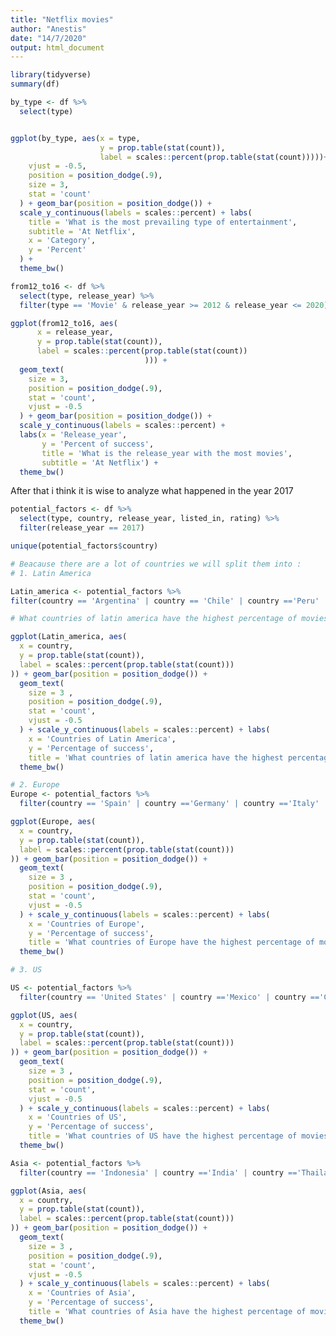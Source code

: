 ```yaml
---
title: "Netflix movies"
author: "Anestis"
date: "14/7/2020"
output: html_document
---
```

```r
library(tidyverse)
summary(df)
```
```r

by_type <- df %>% 
  select(type)


ggplot(by_type, aes(x = type,
                    y = prop.table(stat(count)),
                    label = scales::percent(prop.table(stat(count)))))+ geom_text(
    vjust = -0.5,
    position = position_dodge(.9),
    size = 3,
    stat = 'count'
  ) + geom_bar(position = position_dodge()) +
  scale_y_continuous(labels = scales::percent) + labs(
    title = 'What is the most prevailing type of entertainment',
    subtitle = 'At Netflix',
    x = 'Category',
    y = 'Percent'
  ) +
  theme_bw()
```

```r
from12_to16 <- df %>% 
  select(type, release_year) %>% 
  filter(type == 'Movie' & release_year >= 2012 & release_year <= 2020)

ggplot(from12_to16, aes(
      x = release_year,
      y = prop.table(stat(count)),
      label = scales::percent(prop.table(stat(count))
                              ))) + 
  geom_text(
    size = 3,
    position = position_dodge(.9),
    stat = 'count',
    vjust = -0.5
  ) + geom_bar(position = position_dodge()) +
  scale_y_continuous(labels = scales::percent) +
  labs(x = 'Release_year',
       y = 'Percent of success',
       title = 'What is the release_year with the most movies',
       subtitle = 'At Netflix') +
  theme_bw()
```
After that i think it is wise to analyze what happened in the year 2017 

```r
potential_factors <- df %>% 
  select(type, country, release_year, listed_in, rating) %>% 
  filter(release_year == 2017)
```

```r
unique(potential_factors$country)

# Beacause there are a lot of countries we will split them into :
# 1. Latin America

Latin_america <- potential_factors %>% 
filter(country == 'Argentina' | country == 'Chile' | country =='Peru' | country == 'Uruguay' | country == 'Brazil')

# What countries of latin america have the highest percentage of movies

ggplot(Latin_america, aes(
  x = country,
  y = prop.table(stat(count)),
  label = scales::percent(prop.table(stat(count)))
)) + geom_bar(position = position_dodge()) +
  geom_text(
    size = 3 ,
    position = position_dodge(.9),
    stat = 'count',
    vjust = -0.5
  ) + scale_y_continuous(labels = scales::percent) + labs(
    x = 'Countries of Latin America',
    y = 'Percentage of success',
    title = 'What countries of latin america have the highest percentage of movies') +
  theme_bw()

# 2. Europe
Europe <- potential_factors %>% 
  filter(country == 'Spain' | country =='Germany' | country =='Italy' | country =='Turkey' | country =='Denmark' | country =='Norway' |country == 'Sweden' | country =='France' |country == 'Belgium' | country =='Switzerland')

ggplot(Europe, aes(
  x = country,
  y = prop.table(stat(count)),
  label = scales::percent(prop.table(stat(count)))
)) + geom_bar(position = position_dodge()) +
  geom_text(
    size = 3 ,
    position = position_dodge(.9),
    stat = 'count',
    vjust = -0.5
  ) + scale_y_continuous(labels = scales::percent) + labs(
    x = 'Countries of Europe',
    y = 'Percentage of success',
    title = 'What countries of Europe have the highest percentage of movies') +
  theme_bw()

# 3. US

US <- potential_factors %>% 
  filter(country == 'United States' | country =='Mexico' | country =='Canada')

ggplot(US, aes(
  x = country,
  y = prop.table(stat(count)),
  label = scales::percent(prop.table(stat(count)))
)) + geom_bar(position = position_dodge()) +
  geom_text(
    size = 3 ,
    position = position_dodge(.9),
    stat = 'count',
    vjust = -0.5
  ) + scale_y_continuous(labels = scales::percent) + labs(
    x = 'Countries of US',
    y = 'Percentage of success',
    title = 'What countries of US have the highest percentage of movies') +
  theme_bw()

Asia <- potential_factors %>% 
  filter(country == 'Indonesia' | country =='India' | country =='Thailand' | country =='Taiwan' | country == 'Russia' | country == 'Japan' | country =='Malaysia' | country =='China' | country == 'Philippines' | country == 'Hong Kong' | country == 'Korea' | country == 'South Korea' | country == 'Singapore')

ggplot(Asia, aes(
  x = country,
  y = prop.table(stat(count)),
  label = scales::percent(prop.table(stat(count)))
)) + geom_bar(position = position_dodge()) +
  geom_text(
    size = 3 ,
    position = position_dodge(.9),
    stat = 'count',
    vjust = -0.5
  ) + scale_y_continuous(labels = scales::percent) + labs(
    x = 'Countries of Asia',
    y = 'Percentage of success',
    title = 'What countries of Asia have the highest percentage of movies') +
  theme_bw()
```
